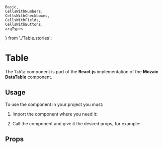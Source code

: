     Basic,
    CellsWithNumbers,
    CellsWithCheckboxes,
    CellsWithFields,
    CellsWithButtons,
    argTypes
} from './Table.stories';

<Meta title="Components/Table" component={Table} argTypes={argTypes} />

# Table

The `Table` component is part of the **React.js** implementation of the **Mozaic DataTable** component.

## Usage

To use the component in your project you must:

1. Import the component where you need it:

<Source language="javascript" code="import { Table } from '@mozaic-ds/react';" />

2. Call the component and give it the desired props, for example:

<Canvas withSource="open">
    <Story story={Basic} />
</Canvas>

<Canvas withSource="open">
    <Story story={CellsWithCheckboxes} />
</Canvas>

<Canvas withSource="open">
    <Story story={CellsWithNumbers} />
</Canvas>

<Canvas withSource="open">
    <Story story={CellsWithFields} />
</Canvas>

<Canvas withSource="open">
    <Story story={CellsWithButtons} />
</Canvas>

## Props

<ArgsTable of={Table} />
